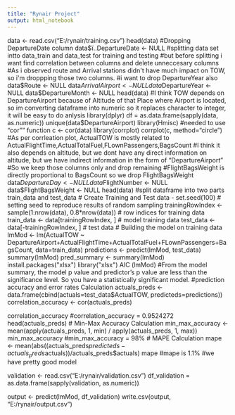```yaml
---
title: "Rynair Project"
output: html_notebook
---
```

data <- read.csv("E:/rynair/training.csv")
head(data)
#Dropping DepartureDate column
data$ï..DepartureDate <- NULL
#splitting data set intto data_train and data_test for training and testing
#but before splitting i want find correlation between columns and delete  unneccesary columns
#As i observed route and Arrival stations didn't have much impact on TOW, so i'm droppping those two columns.
#i want to drop DepartureYear also
data$Route <- NULL
data$ArrivalAirport <- NULL
data$DepartureYear <- NULL
data$DepartureMonth <- NULL
head(data)
#I think TOW depends on DepartureAirport because of Altitude of that Place where Airport is located, so im converting dataframe into numeric so it replaces character to integer, it will be easy to do anlysis  
library(dplyr)
df = as.data.frame(sapply(data, as.numeric))
unique(data$DepartureAirport)
library(Hmisc) 
#needed to use "cor"" function
c <- cor(data) 
library(corrplot)
corrplot(c, method="circle")
#As per corrleation plot, ActualTOW is mostly related to ActualFlightTime,ActualTotalFuel,FLownPassengers,BagsCount
#I think it also depends on altitude, but we dont have any direct information on altitude, but we have indirect information in the form  of "DepartureAirport" 
#So we keep those columns only and drop remaining
#FlightBagsWeight is directly proportional to BagsCount so we drop FlightBagsWeight
data$DepartureDay <- NULL
data$FlightNumber <- NULL
data$FlightBagsWeight <- NULL
head(data)
#split dataframe into two parts train_data and test_data
# Create Training and Test data -
set.seed(100)  # setting seed to reproduce results of random sampling
trainingRowIndex <- sample(1:nrow(data), 0.8*nrow(data))  # row indices for training data
train_data <- data[trainingRowIndex, ]  # model training data
test_data  <- data[-trainingRowIndex, ]   # test data
# Building the model on training data
lmMod <- lm(ActualTOW ~ DepartureAirport+ActualFlightTime+ActualTotalFuel+FLownPassengers+BagsCount, data=train_data)
predictions <- predict(lmMod, test_data)
summary(lmMod)
pred_summary <- summary(lmMod)
install.packages("xlsx")
library("xlsx")
AIC (lmMod)
#From the model summary, the model p value and predictor’s p value are less than the significance level. So you have a statistically significant model.
#prediction accuracy and error rates Calculation
actuals_preds <- data.frame(cbind(actuals=test_data$ActualTOW, predicteds=predictions))
correlation_accuracy <- cor(actuals_preds)

correlation_accuracy 
#correlation_accuracy = 0.9524272
head(actuals_preds)
# Min-Max Accuracy Calculation
min_max_accuracy <- mean(apply(actuals_preds, 1, min) / apply(actuals_preds, 1, max)) 
min_max_accuracy
#min_max_accuracy = 98%
# MAPE Calculation
mape <- mean(abs((actuals_preds$predicteds - actuals_preds$actuals))/actuals_preds$actuals)
mape
#mape is 1.1% 
#we have pretty good model

validation <- read.csv("E:/rynair/validation.csv")
df_validation = as.data.frame(sapply(validation, as.numeric))


output <- predict(lmMod, df_validation)
write.csv(output, "E:/rynair/output.csv")


